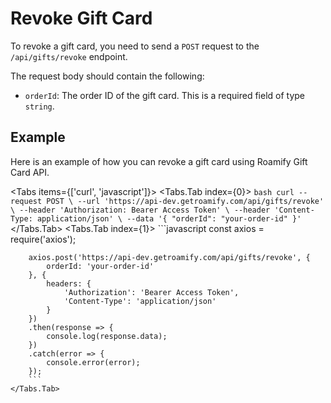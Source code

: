 
<NextSeo description="How to revoke a gift card with Roamify API?" title="eSIM API - Revoke Gift Card" />

# Revoke Gift Card
To revoke a gift card, you need to send a `POST` request to the `/api/gifts/revoke` endpoint. 

The request body should contain the following:
- `orderId`: The order ID of the gift card. This is a required field of type `string`.

## Example
Here is an example of how you can revoke a gift card using Roamify Gift Card API.

<Tabs items={['curl', 'javascript']}>
    <Tabs.Tab index={0}>
        ```bash
        curl --request POST \
        --url 'https://api-dev.getroamify.com/api/gifts/revoke' \
        --header 'Authorization: Bearer Access Token' \
        --header 'Content-Type: application/json' \
        --data '{
            "orderId": "your-order-id"
        }'
        ```
    </Tabs.Tab>
    <Tabs.Tab index={1}>
        ```javascript
        const axios = require('axios');

        axios.post('https://api-dev.getroamify.com/api/gifts/revoke', {
            orderId: 'your-order-id'
        }, {
            headers: {
                'Authorization': 'Bearer Access Token',
                'Content-Type': 'application/json'
            }
        })
        .then(response => {
            console.log(response.data);
        })
        .catch(error => {
            console.error(error);
        });
        ```
    </Tabs.Tab>
</Tabs>
